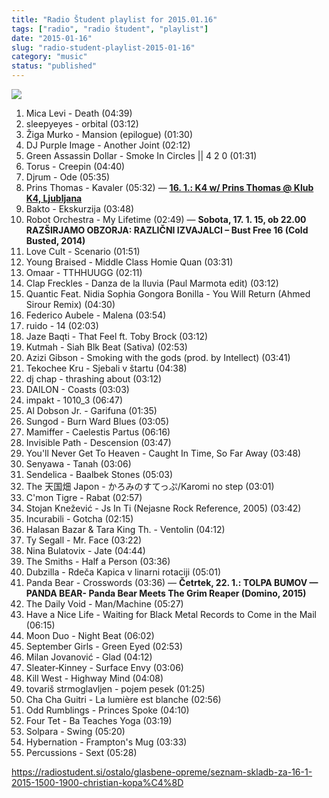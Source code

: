 ```yaml
---
title: "Radio Študent playlist for 2015.01.16"
tags: ["radio", "radio študent", "playlist"]
date: "2015-01-16"
slug: "radio-student-playlist-2015-01-16"
category: "music"
status: "published"
---
```


![](https://radiostudent.si/sites/default/files/styles/thumbnail_w530/public/slike/2015-01-16-glasbene-opreme-seznam-skladb-za-16.1.2015-15.00-19.00-christian-kopa%C4%8D-36747.jpg?itok=xyRImcb3)

1. Mica Levi - Death (04:39)
2. sleepyeyes - orbital (03:12)
3. Žiga Murko - Mansion (epilogue) (01:30)
4. DJ Purple Image - Another Joint (02:12)
5. Green Assassin Dollar - Smoke In Circles || 4 2 0 (01:31)
6. Torus - Creepin (04:40)
7. Djrum - Ode (05:35)
8. Prins Thomas - Kavaler (05:32) — [**16. 1.: K4 w/ Prins Thomas @ Klub K4, Ljubljana**](https://www.facebook.com/events/752765511460855/?ref=3&ref_newsfeed_story_type=regular)
9. Bakto - Ekskurzija (03:48)
10. Robot Orchestra - My Lifetime (02:49) — **Sobota, 17. 1. 15, ob 22.00 RAZŠIRJAMO OBZORJA: RAZLIČNI IZVAJALCI – Bust Free 16 (Cold Busted, 2014)**
11. Love Cult - Scenario (01:51)
12. Young Braised - Middle Class Homie Quan (03:31)
13. Omaar - TTHHUUGG (02:11)
14. Clap Freckles - Danza de la lluvia (Paul Marmota edit) (03:12)
15. Quantic Feat. Nidia Sophia Gongora Bonilla - You Will Return (Ahmed Sirour Remix) (04:30)
16. Federico Aubele - Malena (03:54)
17. ruido - 14 (02:03)
18. Jaze Baqti - That Feel ft. Toby Brock (03:12)
19. Kutmah - Siah Blk Beat (Sativa) (02:53)
20. Azizi Gibson - Smoking with the gods (prod. by Intellect) (03:41)
21. Tekochee Kru - Sjebali v štartu (04:38)
22. dj chap - thrashing about (03:12)
23. DAILON - Coasts (03:03)
24. impakt - 1010_3 (06:47)
25. Al Dobson Jr. - Garifuna (01:35)
26. Sungod - Burn Ward Blues (03:05)
27. Mamiffer - Caelestis Partus (06:16)
28. Invisible Path - Descension (03:47)
29. You'll Never Get To Heaven - Caught In Time, So Far Away (03:48)
30. Senyawa - Tanah (03:06)
31. Sendelica - Baalbek Stones (05:03)
32. The 天国畑 Japon - かろみのすてっぷ/Karomi no step (03:01)
33. C'mon Tigre - Rabat (02:57)
34. Stojan Knežević - Js In Ti (Nejasne Rock Reference, 2005) (03:42)
35. Incurabili - Gotcha (02:15)
36. Halasan Bazar & Tara King Th. - Ventolin (04:12)
37. Ty Segall - Mr. Face (03:22)
38. Nina Bulatovix - Jate (04:44)
39. The Smiths - Half a Person (03:36)
40. Dubzilla - Rdeča Kapica v linarni rotaciji (05:01)
41. Panda Bear - Crosswords (03:36) — **Četrtek, 22. 1.: TOLPA BUMOV — PANDA BEAR- Panda Bear Meets The Grim Reaper (Domino, 2015)**
42. The Daily Void - Man/Machine (05:27)
43. Have a Nice Life - Waiting for Black Metal Records to Come in the Mail (06:15)
44. Moon Duo - Night Beat (06:02)
45. September Girls - Green Eyed (02:53)
46. Milan Jovanović - Glad (04:12)
47. Sleater‐Kinney - Surface Envy (03:06)
48. Kill West - Highway Mind (04:08)
49. tovariš strmoglavljen - pojem pesek (01:25)
50. Cha Cha Guitri - La lumière est blanche (02:56)
51. Odd Rumblings - Princes Spoke (04:10)
52. Four Tet - Ba Teaches Yoga (03:19)
53. Solpara - Swing (05:20)
54. Hybernation - Frampton's Mug (03:33)
55. Percussions - Sext (05:28)

https://radiostudent.si/ostalo/glasbene-opreme/seznam-skladb-za-16-1-2015-1500-1900-christian-kopa%C4%8D
